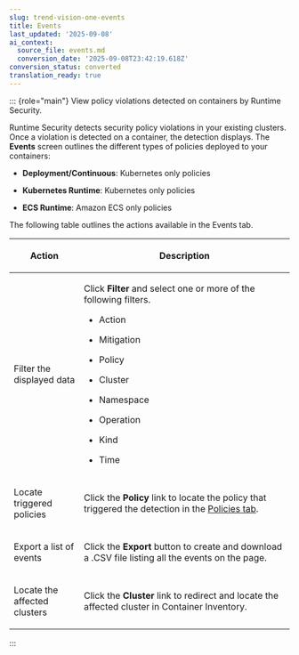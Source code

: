 ```yaml
---
slug: trend-vision-one-events
title: Events
last_updated: '2025-09-08'
ai_context:
  source_file: events.md
  conversion_date: '2025-09-08T23:42:19.618Z'
conversion_status: converted
translation_ready: true
---
```


::: {role="main"}
View policy violations detected on containers by Runtime Security.

Runtime Security detects security policy violations in your existing clusters. Once a violation is detected on a container, the detection displays. The **Events** screen outlines the different types of policies deployed to your containers:

- **Deployment/Continuous**: Kubernetes only policies

- **Kubernetes Runtime**: Kubernetes only policies

- **ECS Runtime**: Amazon ECS only policies

The following table outlines the actions available in the Events tab.

<table>
<colgroup>
<col style="width: 25%" />
<col style="width: 75%" />
</colgroup>
<thead>
<tr>
<th><p>Action</p></th>
<th><p>Description</p></th>
</tr>
</thead>
<tbody>
<tr>
<td><p>Filter the displayed data</p></td>
<td><p>Click <strong>Filter</strong> and select one or more of the following filters.</p>
<ul>
<li><p>Action</p></li>
<li><p>Mitigation</p></li>
<li><p>Policy</p></li>
<li><p>Cluster</p></li>
<li><p>Namespace</p></li>
<li><p>Operation</p></li>
<li><p>Kind</p></li>
<li><p>Time</p></li>
</ul></td>
</tr>
<tr>
<td><p>Locate triggered policies</p></td>
<td><p>Click the <strong>Policy</strong> link to locate the policy that triggered the detection in the <a href="trend-vision-one-policies">Policies tab</a>.</p></td>
</tr>
<tr>
<td><p>Export a list of events</p></td>
<td><p>Click the <strong>Export</strong> button to create and download a .CSV file listing all the events on the page.</p></td>
</tr>
<tr>
<td><p>Locate the affected clusters</p></td>
<td><p>Click the <strong>Cluster</strong> link to redirect and locate the affected cluster in Container Inventory.</p></td>
</tr>
</tbody>
</table>
:::
